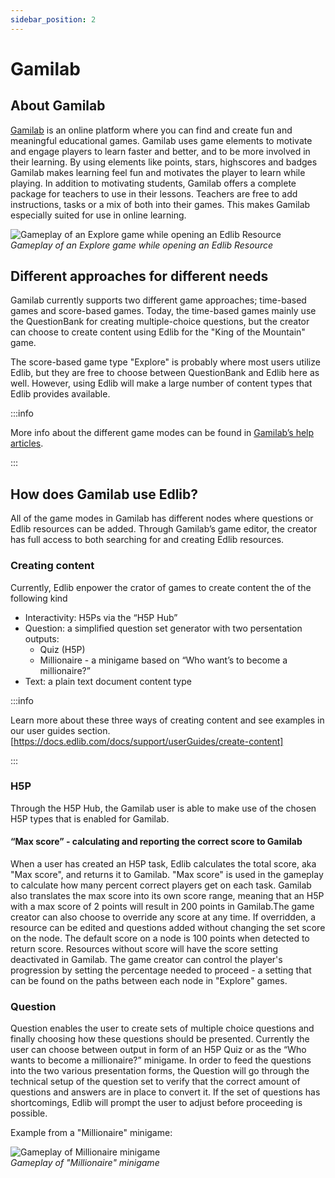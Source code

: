 ```yaml
---
sidebar_position: 2
---
```


# Gamilab

## About Gamilab
[Gamilab](https://gamilab.com/) is an online platform where you can find and create fun and meaningful educational games. Gamilab uses game elements to motivate and engage players to learn faster and better, and to be more involved in their learning. By using elements like points, stars, highscores and badges Gamilab makes learning feel fun and motivates the player to learn while playing.
In addition to motivating students, Gamilab offers a complete package for teachers to use in their lessons. Teachers are free to add instructions, tasks or a mix of both into their games. This makes Gamilab especially suited for use in online learning.

<div class="text--center">
    <img class="edlib-image" alt="Gameplay of an Explore game while opening an Edlib Resource" src="/gamilab-explorer-game.png" />
    <br/>
    <em>Gameplay of an Explore game while opening an Edlib Resource</em>
</div>

## Different approaches for different needs
Gamilab currently supports two different game approaches; time-based games and score-based games. Today, the time-based games mainly use the QuestionBank for creating multiple-choice questions, but the creator can choose to create content using Edlib for the "King of the Mountain" game. 

The score-based game type "Explore" is probably where most users utilize Edlib, but they are free to choose between QuestionBank and Edlib here as well. However, using Edlib will make a large number of content types that Edlib provides available. 

:::info 

More info about the different game modes can be found in [Gamilab’s help articles](https://support.gamilab.com/hc/en-us/categories/4419787594001-Game-modes).

:::


  

## How does Gamilab use Edlib?


All of the game modes in Gamilab has different nodes where questions or Edlib resources can be added. Through Gamilab’s game editor, the creator has full access to both searching for and creating Edlib resources. 


### Creating content

Currently, Edlib enpower the crator of games to create content the of the following kind
- Interactivity: H5Ps via the “H5P Hub”
- Question: a simplified question set generator with two persentation outputs:
    - Quiz (H5P)
    - Millionaire - a minigame based on “Who want’s to become a millionaire?”
- Text: a plain text document content type 

:::info 

Learn more about these three ways of creating content and see examples in our user guides section. [https://docs.edlib.com/docs/support/userGuides/create-content]

:::

### H5P

Through the H5P Hub, the Gamilab user is able to make use of the chosen H5P types that is enabled for Gamilab. 

#### “Max score” - calculating and reporting the correct score to Gamilab

When a user has created an H5P task, Edlib calculates the total score, aka "Max score", and returns it to Gamilab. "Max score" is used in the gameplay to calculate how many percent correct players get on each task. Gamilab also translates the max score into its own score range, meaning that an H5P with a max score of 2 points will result in 200 points in Gamilab.The game creator can also choose to override any score at any time. If overridden, a resource can be edited and questions added without changing the set score on the node. The default score on a node is 100 points when detected to return score. Resources without score will have the score setting deactivated in Gamilab. The game creator can control the player's progression by setting the percentage needed to proceed - a setting that can be found on the paths between each node in "Explore" games. 



### Question
Question enables the user to create sets of multiple choice questions and finally choosing how these questions should be presented. 
Currently the user can choose between output in form of an H5P Quiz or as the “Who wants to become a millionaire?” minigame. 
In order to feed the questions into the two various presentation forms, the Question will go through the technical setup of the question set to verify that the correct amount of questions and answers are in place to convert it. If the set of questions has shortcomings, Edlib will prompt the user to adjust before proceeding is possible.

Example from a "Millionaire" minigame:

<div class="text--center">
    <img class="edlib-image" alt="Gameplay of Millionaire minigame" src="/Edlib_millionaire2.png" />
    <br/>
    <em>Gameplay of "Millionaire" minigame</em>
</div>
